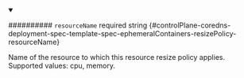 
<details className="config-field" data-expandable="false" open>
<summary>

########## `resourceName` <span className="config-field-required" data-required="false">required</span> <span className="config-field-type">string</span> <span className="config-field-default"></span> <span className="config-field-enum"></span> {#controlPlane-coredns-deployment-spec-template-spec-ephemeralContainers-resizePolicy-resourceName}

Name of the resource to which this resource resize policy applies.
Supported values: cpu, memory.

</summary>



</details>
